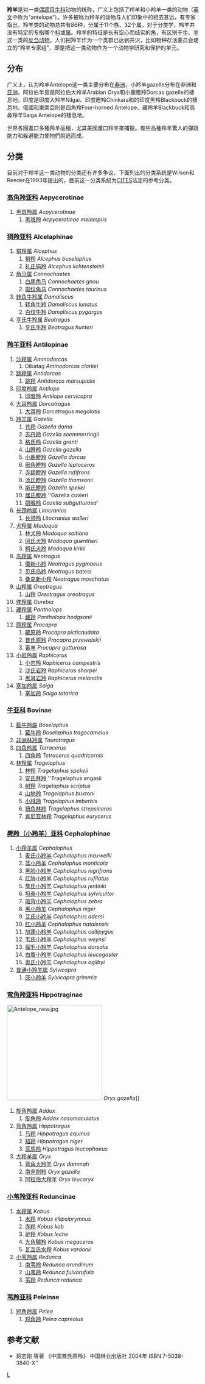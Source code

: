 {{Automatic taxobox
| taxon = Bovidae
| authority = 
| name = 羚羊
| image = Haeckel Antilopina.jpg
| image_width = 250px
| image_caption = 《[[自然界的藝術形態|自然界的藝術形態]]》 (1904), 圖版 100: Antilopina
| subdivision_ranks = [[亞科|亞科]]
| subdivision = 見內文。
}}

'''羚羊'''是对一类[[偶蹄目|偶蹄目]][[牛科|牛科]]动物的统称，广义上包括了羚羊和小羚羊一类的动物（[[英文|英文]]中称为“antelope”）。许多被称为羚羊的动物与人们印象中的相去甚远，有专家指出，羚羊类的动物总共有86种，分属于11个族、32个属。对于分类学，羚羊并没有特定的专指哪个[[科|科]]或[[属|属]]。羚羊的特征是长有空心而结实的[[角|角]]，有区别于[[牛|牛]]、[[羊|羊]]这一类的[[反刍动物|反刍动物]]。人们把羚羊作为一个类群已达到共识，比如物种存活委员会建立的“羚羊专家组”，即是把这一类动物作为一个动物学研究和保护的单元。

== 分布 ==
广义上，认为羚羊Antelope这一类主要分布在[[非洲|非洲]]，小羚羊gazelle分布在非洲和[[亚洲|亚洲]]。阿拉伯半島是阿拉伯大羚羊Arabian Oryx和小鹿瞪羚Dorcas gazelle的棲息地。印度是印度大羚羊Nilgai、印度瞪羚Chinkara和的印度黑羚Blackbuck的棲息地。俄國和東南亞則是四角羚Four-horned Antelope、藏羚羊Blackbuck和高鼻羚羊Saiga Antelope的棲息地。

世界各國進口多種羚羊品種，尤其美國進口羚羊來捕獵。有些品種羚羊驚人的彈跳能力和躲避能力使牠們脫逃而成。

== 分类 ==
目前对于羚羊这一类动物的分类还有许多争议，下面列出的分类系统是Wilson和Reeder在1993年提出的，目前这一分类系统为[[濒危野生动植物物种国际贸易公约|CITES]]法定的参考分类。
=== [[高角羚亚科|高角羚亚科]] Aepycerotinae ===
# [[黑斑羚属|黑斑羚属]] ''Acpycerotinae'' 
## [[黑斑羚|黑斑羚]] ''Acpycerotinae melampus''
=== [[狷羚亚科|狷羚亚科]] Alcelaphinae ===
# [[狷羚属|狷羚属]] ''Alcephus'' 
## [[狷羚|狷羚]] ''Alcephus buselaphus''
## [[礼氏狷羚|礼氏狷羚]] ''Alcephus lichtensteinii''
# [[角马属|角马属]] ''Connochaetes'' 
## [[白尾角马|白尾角马]] ''Connochaetes gnou''
## [[斑纹角马|斑纹角马]] ''Connochaetes taurinus'' 
# [[转角牛羚属|转角牛羚属]] ''Damaliscus'' 
## [[转角牛羚|转角牛羚]] ''Damaliscus lunatus''
## [[白纹牛羚|白纹牛羚]] ''Damaliscus pygargus''
# [[亨氏牛羚属|亨氏牛羚属]] ''Beatragus'' 
## [[亨氏牛羚|亨氏牛羚]] ''Beatragus hunteri''

=== [[羚羊亚科|羚羊亚科]] Antilopinae ===
# [[沙羚属|沙羚属]] ''Ammodorcas''
## Dibatag ''Ammodorcas clarkei'' 
# [[跳羚属|跳羚属]] ''Antidorcas''
## [[跳羚|跳羚]] ''Antidorcas marsupialis'' 
# [[印度羚属|印度羚属]] ''Antilope'' 
## [[印度羚|印度羚]] ''Antilope cervicapra''
# [[大耳羚属|大耳羚属]] ''Dorcatragus''
## [[大耳羚|大耳羚]] ''Dorcatragus megalotis'' 
# [[羚羊属|羚羊属]] ''Gazella'' 
## [[苍羚|苍羚]] ''Gazella dama''
## [[苏丹羚|苏丹羚]] ''Gazella soemmerringii''
## [[格氏羚|格氏羚]] ''Gazella granti''
## [[山瞪羚|山瞪羚]] ''Gazella gazella''
## [[小鹿瞪羚|小鹿瞪羚]] ''Gazella dorcas''
## [[细角瞪羚|细角瞪羚]] ''Gazella leptoceros''
## [[赤額瞪羚|赤額瞪羚]] ''Gazella rufifrons''
## [[汤氏瞪羚|汤氏瞪羚]] ''Gazella thomsonii''
## [[斯氏瞪羚|斯氏瞪羚]] ''Gazella spekei'' 
## [[居氏瞪羚|居氏瞪羚]] ''Gazella cuvieri
## [[鹅喉羚|鹅喉羚]] ''Gazella subgutturosa'''
# [[长颈羚属|长颈羚属]] ''Litocranius'' 
## [[长颈羚|长颈羚]] ''Litocranius walleri'' 
# [[犬羚属|犬羚属]] ''Madoqua''
## [[林犬羚|林犬羚]] ''Madoqua saltiana''
## [[冈氏犬羚|冈氏犬羚]] ''Madoqua guentheri''
## [[柯氏犬羚|柯氏犬羚]] ''Madoqua kirkii'' 
# [[岛羚属|岛羚属]] ''Neotragus''
## [[倭新小羚|倭新小羚]] ''Neotragus pygmaeus''
## [[贝氏岛羚|贝氏岛羚]] ''Neotragus batesi''
## [[桑岛新小羚|桑岛新小羚]] ''Neotragus moschatus'' 
# [[山羚属|山羚属]] ''Oreotragus'' 
## [[山羚|山羚]] ''Oreotragus oreotragus'' 
# [[侏羚属|侏羚属]] ''Ourebia'' 
# [[藏羚属|藏羚属]] ''Pantholops''
## [[藏羚|藏羚]] ''Pantholops hodgsonii'' 
# [[原羚属|原羚属]] ''Procapra''
## [[藏原羚|藏原羚]] ''Procapra picticaudata''
## [[普氏原羚|普氏原羚]] ''Procapra przewalskii''
## [[黃羊|黃羊]] ''Procapra gutturosa'' 
# [[小岩羚属|小岩羚属]] ''Raphicerus''
## [[小岩羚|小岩羚]] ''Raphicerus campestris''
## [[沙氏岩羚|沙氏岩羚]] ''Raphicerus sharpei''
## [[黑耳岩羚|黑耳岩羚]] ''Raphicerus melanotis'' 
# [[塞加羚属|塞加羚属]] ''Saiga''
## [[高鼻羚羊|塞加羚]] ''Saiga tatarica''

=== [[牛亚科|牛亚科]] Bovinae ===
# [[藍牛羚屬|藍牛羚屬]] ''Boselaphus'' 
## [[藍牛羚|藍牛羚]] ''Boselaphus tragocamelus'' 
# [[非洲林羚属|非洲林羚属]] ''Taurotragus'' 
# [[四角羚属|四角羚属]] ''Tetracerus'' 
## [[四角羚|四角羚]] ''Tetracerus quadricornis''
# [[林羚属|林羚属]] ''Tragelaphus'' 
## [[林羚|林羚]] ''Tragelaphus spekeii''
## [[安氏林羚|安氏林羚]] ''Tragelaphus angasii
## [[树羚|树羚]] ''Tragelaphus scriptus''
## [[山地羚|山地羚]] ''Tragelaphus buxtoni''
## [[小林羚|小林羚]] ''Tragelaphus imberbis''
## [[扭角林羚|扭角林羚]] ''Tragelaphus strepsiceros''
## [[肯尼亚林羚|肯尼亚林羚]] ''Tragelaphus eurycerus''

=== [[麂羚亚科|麂羚（小羚羊）亚科]] Cephalophinae ===
# [[麂羚|小羚羊属]] ''Cephalophus''
## [[麦氏小羚羊|麦氏小羚羊]] ''Cephalophus maxwellii''
## [[蓝小羚羊|蓝小羚羊]] ''Cephalophus monticola'' 
## [[黑脸小羚羊|黑脸小羚羊]] ''Cephalophus nigrifrons'' 
## [[红胁小羚羊|红胁小羚羊]] ''Cephalophus rufilatus'' 
## [[詹氏小羚羊|詹氏小羚羊]] ''Cephalophus jentinki'' 
## [[坦桑小羚羊|坦桑小羚羊]] ''Cephalophus sylvicultor'' 
## [[斑背小羚羊|斑背小羚羊]] ''Cephalophus zebra'' 
## [[黑小羚羊|黑小羚羊]] ''Cephalophus niger'' 
## [[艾氏小羚羊|艾氏小羚羊]] ''Cephalophus adersi'' 
## [[红小羚羊|红小羚羊]] ''Cephalophus natalensis'' 
## [[加蓬小羚羊|加蓬小羚羊]] ''Cephalophus callipygus'' 
## [[韦氏小羚羊|韦氏小羚羊]] ''Cephalophus weynsi'' 
## [[骝毛小羚羊|骝毛小羚羊]] ''Cephalophus dorsalis'' 
## [[白腹小羚羊|白腹小羚羊]] ''Cephalophus leucogaster'' 
## [[奥氏小羚羊|奥氏小羚羊]] ''Cephalophus ogilbyi'' 
# [[普通小羚羊属|普通小羚羊属]] ''Sylvicapra''
## [[灰小羚羊|灰小羚羊]] ''Sylvicapra grimmia''

=== [[弯角羚亚科|弯角羚亚科]] Hippotraginae ===
[[File:Antelope_new.jpg|250px]] ''Oryx gazella'']]
# [[旋角羚属|旋角羚属]] ''Addax'' 
## [[旋角羚|旋角羚]] ''Addax nasomaculatus'' 
# [[弯角羚属|弯角羚属]] ''Hippotragus''
## [[马羚|马羚]] ''Hippotragus equinus''
## [[貂羚|貂羚]] ''Hippotragus niger''
## [[蓝馬羚|蓝馬羚]] ''Hippotragus leucophaeus'' 
# [[大羚羊属|大羚羊属]] ''Oryx''
## [[弯角大羚羊|弯角大羚羊]] ''Oryx dammah''
## [[南非劍羚|南非劍羚]] ''Oryx gazella''
## [[阿拉伯大羚羊|阿拉伯大羚羊]] ''Oryx leucoryx''

=== [[小苇羚亚科|小苇羚亚科]] Reduncinae ===
# [[水羚属|水羚属]] ''Kobus''
## [[水羚|水羚]] ''Kobus ellipsiprymnus''
## [[赤羚|赤羚]] ''Kobus kob''
## [[驴羚|驴羚]] ''Kobus leche''
## [[大角驢羚|大角驢羚]] ''Kobus megaceros''
## [[瓦互氏水羚|瓦互氏水羚]] ''Kobus vardonii''
# [[小苇羚属|小苇羚属]] ''Redunca'' 
## [[南苇羚|南苇羚]] ''Redunca arundinum'' 
## [[山苇羚|山苇羚]] ''Redunca fulvorufula''
## [[苇羚|苇羚]] ''Redunca redunca''

=== [[苇羚亚科|苇羚亚科]] Peleinae ===
# [[短角羚属|短角羚属]] ''Pelea''
## [[短角羚|短角羚]] ''Pelea capreolus''

== 参考文献 ==
{{commonscat|Antilope}}
{{Wikispecies|Antilope}}
* 蒋志刚 等著 《中国普氏原羚》 中国林业出版社 2004年 ISBN 7-5038-3840-X''

{{Authority control}}
{{Taxonbar}}
[[Category:牛科|L]]